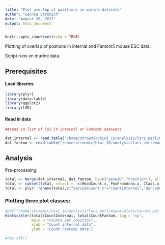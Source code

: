 ```yaml
---
title: "Plot overlap of positions in murine datasets"
author: "Léonie Strömich"
date: "August 28, 2017"
output: html_document
---
```


```r
knitr::opts_chunk$set(echo = TRUE)
```

Plotting of overlap of postions in internal and Fantom5 mouse ESC data. 

Script runs on murine data.

## Prerequisites
#### Load libraries

```r
library(plyr)
library(data.table)
library(ggplot2)
library(LSD)

```

#### Read in data 

```r
##read in list of TSS in internal or Fantom5 datasets

dat_internal <- read.table("/home/stroemic/hiwi_16/analysis/lars_perl/mouse/all_internal.isoforms.csv", sep=",", header = TRUE)
dat_fantom <- read.table("/home/stroemic/hiwi_16/analysis/lars_perl/mouse/all_fantoms.isoforms.csv", sep=",", header = TRUE)

```

## Analysis

Pre-processing

```r
total <- merge(dat_internal, dat_fantom, by=c("geneID","Position"), all=TRUE)
total <- subset(total, select = -c(ReadCount.x, PosFromAnno.x, Class.x, ReadCount.y, PosFromAnno.y, Class.y))
total <- plyr::rename(total,c("BarcodeCount.x"="CountInternal","BarcodeCount.y"="CountFantom"))

```


### Plotting three plot classes:


```r
#pdf("/home/stroemic/hiwi_16/analysis/lars_perl/mouse/plots/Counts_per_position.pdf")
heatscatter(total$CountInternal, total$CountFantom, log = "xy", 
            main = "Counts per position",
            xlab = "Count internal data",
            ylab = "Count Fantom5 data")

#dev.off()
```


